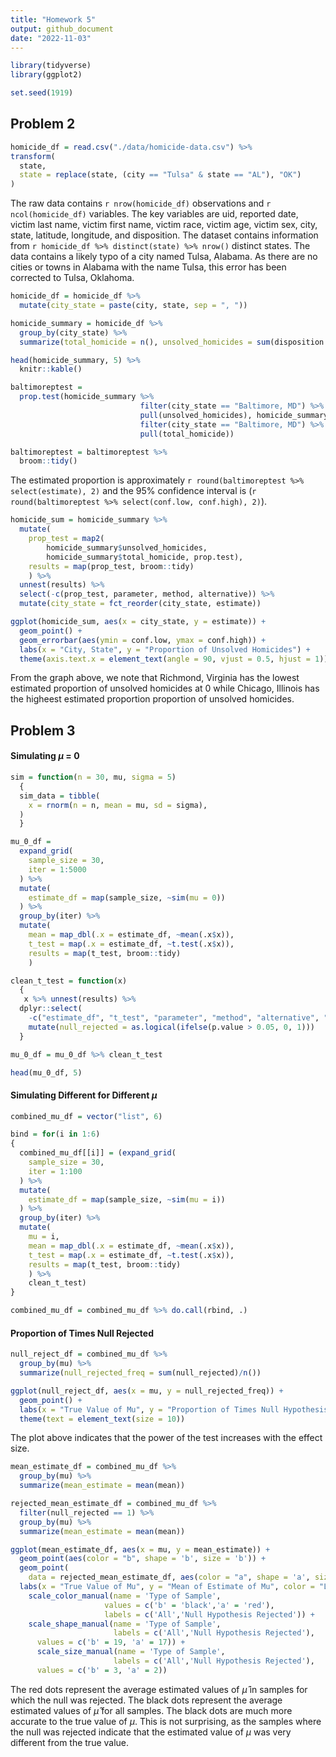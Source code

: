 ```yaml
---
title: "Homework 5"
output: github_document
date: "2022-11-03"
---
```


```r
library(tidyverse)
library(ggplot2)

set.seed(1919)
```

## Problem 2
```r
homicide_df = read.csv("./data/homicide-data.csv") %>% 
transform(
  state,
  state = replace(state, (city == "Tulsa" & state == "AL"), "OK")
)
```
The raw data contains `r nrow(homicide_df)` observations and `r ncol(homicide_df)` variables. The key variables are uid, reported date, victim last name, victim first name, victim race, victim age, victim sex, city, state, latitude, longitude, and disposition. The dataset contains information from `r homicide_df %>% distinct(state) %>% nrow()` distinct states. The data contains a likely typo of a city named Tulsa, Alabama. As there are no cities or towns in Alabama with the name Tulsa, this error has been corrected to Tulsa, Oklahoma.

```r
homicide_df = homicide_df %>% 
  mutate(city_state = paste(city, state, sep = ", "))

homicide_summary = homicide_df %>% 
  group_by(city_state) %>% 
  summarize(total_homicide = n(), unsolved_homicides = sum(disposition == "Closed without arrest" | disposition == "Open/No arrest"))

head(homicide_summary, 5) %>% 
  knitr::kable()
```

```r
baltimoreptest = 
  prop.test(homicide_summary %>% 
                             filter(city_state == "Baltimore, MD") %>%
                             pull(unsolved_homicides), homicide_summary %>%
                             filter(city_state == "Baltimore, MD") %>%
                             pull(total_homicide))

baltimoreptest = baltimoreptest %>% 
  broom::tidy()
```

The estimated proportion is approximately `r round(baltimoreptest %>% select(estimate), 2)` and the 95% confidence interval is (`r round(baltimoreptest %>% select(conf.low, conf.high), 2)`).

```r
homicide_sum = homicide_summary %>% 
  mutate(
    prop_test = map2(
        homicide_summary$unsolved_homicides,
        homicide_summary$total_homicide, prop.test), 
    results = map(prop_test, broom::tidy)
    ) %>% 
  unnest(results) %>% 
  select(-c(prop_test, parameter, method, alternative)) %>%
  mutate(city_state = fct_reorder(city_state, estimate))

ggplot(homicide_sum, aes(x = city_state, y = estimate)) + 
  geom_point() + 
  geom_errorbar(aes(ymin = conf.low, ymax = conf.high)) +
  labs(x = "City, State", y = "Proportion of Unsolved Homicides") +
  theme(axis.text.x = element_text(angle = 90, vjust = 0.5, hjust = 1))
```

From the graph above, we note that Richmond, Virginia has the lowest estimated proportion of unsolved homicides at 0 while Chicago, Illinois has the higheest estimated proportion proportion of unsolved homicides.

## Problem 3

#### Simulating $\mu$ = 0
```r
sim = function(n = 30, mu, sigma = 5) 
  {
  sim_data = tibble(
    x = rnorm(n = n, mean = mu, sd = sigma),
  )
  }

mu_0_df = 
  expand_grid(
    sample_size = 30,
    iter = 1:5000
  ) %>% 
  mutate(
    estimate_df = map(sample_size, ~sim(mu = 0))
  ) %>% 
  group_by(iter) %>%
  mutate(
    mean = map_dbl(.x = estimate_df, ~mean(.x$x)),
    t_test = map(.x = estimate_df, ~t.test(.x$x)),
    results = map(t_test, broom::tidy)
    ) 

clean_t_test = function(x) 
  {
   x %>% unnest(results) %>% 
  dplyr::select(
    -c("estimate_df", "t_test", "parameter", "method", "alternative", "estimate")) %>%
    mutate(null_rejected = as.logical(ifelse(p.value > 0.05, 0, 1)))
  }

mu_0_df = mu_0_df %>% clean_t_test

head(mu_0_df, 5)
```

#### Simulating Different for Different $\mu$
```r
combined_mu_df = vector("list", 6)

bind = for(i in 1:6)
{
  combined_mu_df[[i]] = (expand_grid(
    sample_size = 30,
    iter = 1:100
  ) %>% 
  mutate(
    estimate_df = map(sample_size, ~sim(mu = i))
  ) %>% 
  group_by(iter) %>%
  mutate(
    mu = i,
    mean = map_dbl(.x = estimate_df, ~mean(.x$x)),
    t_test = map(.x = estimate_df, ~t.test(.x$x)),
    results = map(t_test, broom::tidy)
    ) %>% 
    clean_t_test)
}

combined_mu_df = combined_mu_df %>% do.call(rbind, .)
```

#### Proportion of Times Null Rejected
```r
null_reject_df = combined_mu_df %>% 
  group_by(mu) %>% 
  summarize(null_rejected_freq = sum(null_rejected)/n())

ggplot(null_reject_df, aes(x = mu, y = null_rejected_freq)) + 
  geom_point() +
  labs(x = "True Value of Mu", y = "Proportion of Times Null Hypothesis Rejected (Power)") + 
  theme(text = element_text(size = 10))
```

The plot above indicates that the power of the test increases with the effect size. 

```r
mean_estimate_df = combined_mu_df %>% 
  group_by(mu) %>%
  summarize(mean_estimate = mean(mean))

rejected_mean_estimate_df = combined_mu_df %>% 
  filter(null_rejected == 1) %>%
  group_by(mu) %>%
  summarize(mean_estimate = mean(mean))

ggplot(mean_estimate_df, aes(x = mu, y = mean_estimate)) + 
  geom_point(aes(color = "b", shape = 'b', size = 'b')) + 
  geom_point(
    data = rejected_mean_estimate_df, aes(color = "a", shape = 'a', size = 'a')) +
  labs(x = "True Value of Mu", y = "Mean of Estimate of Mu", color = "Legend") +
    scale_color_manual(name = 'Type of Sample', 
                     values = c('b' = 'black','a' = 'red'), 
                     labels = c('All','Null Hypothesis Rejected')) + 
    scale_shape_manual(name = 'Type of Sample',
                       labels = c('All','Null Hypothesis Rejected'),
      values = c('b' = 19, 'a' = 17)) + 
      scale_size_manual(name = 'Type of Sample',
                       labels = c('All','Null Hypothesis Rejected'),
      values = c('b' = 3, 'a' = 2))

```

The red dots represent the average estimated values of $\hat{\mu}$ in samples for which the null was rejected. The black dots represent the average estimated values of $\hat{\mu}$ for all samples. The black dots are much more accurate to the true value of $\mu$. This is not surprising, as the samples where the null was rejected indicate that the estimated value of $\mu$ was very different from the true value.  
